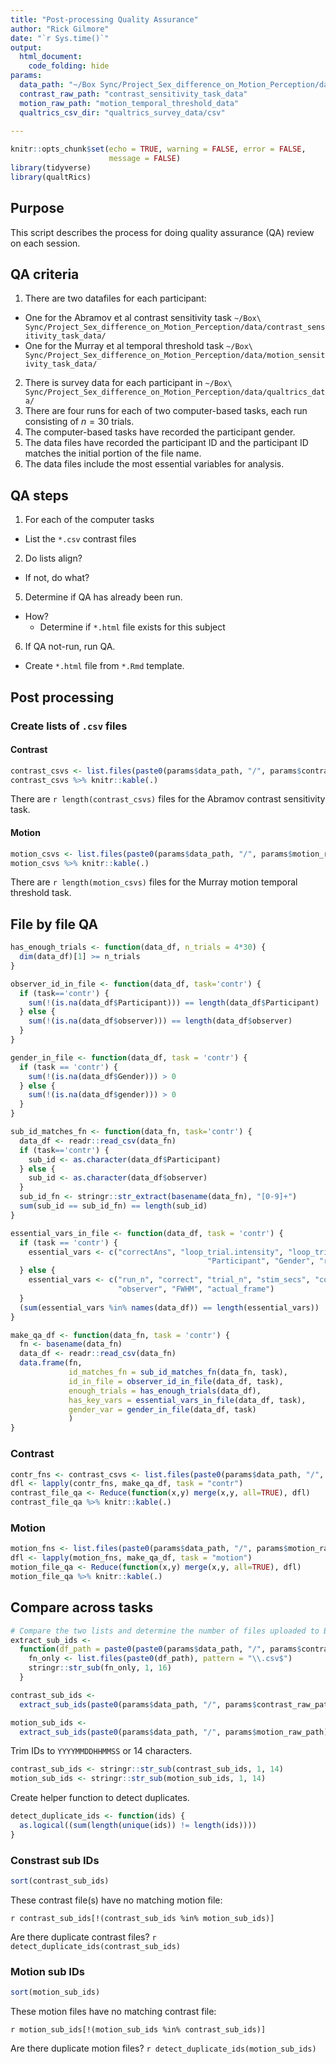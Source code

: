 ```yaml
---
title: "Post-processing Quality Assurance"
author: "Rick Gilmore"
date: "`r Sys.time()`"
output: 
  html_document:
    code_folding: hide
params:
  data_path: "~/Box Sync/Project_Sex_difference_on_Motion_Perception/data/raw_data"
  contrast_raw_path: "contrast_sensitivity_task_data"
  motion_raw_path: "motion_temporal_threshold_data"
  qualtrics_csv_dir: "qualtrics_survey_data/csv"
  
---
```


```r
knitr::opts_chunk$set(echo = TRUE, warning = FALSE, error = FALSE,
                      message = FALSE)
library(tidyverse)
library(qualtRics)
```

## Purpose

This script describes the process for doing quality assurance (QA) review on each session.

## QA criteria

1. There are two datafiles for each participant:
  - One for the Abramov et al contrast sensitivity task `~/Box\ Sync/Project_Sex_difference_on_Motion_Perception/data/contrast_sensitivity_task_data/`
  - One for the Murray et al temporal threshold task `~/Box\ Sync/Project_Sex_difference_on_Motion_Perception/data/motion_sensitivity_task_data/`
2. There is survey data for each participant in `~/Box\ Sync/Project_Sex_difference_on_Motion_Perception/data/qualtrics_data/`
3. There are four runs for each of two computer-based tasks, each run consisting of $n=30$ trials.
4. The computer-based tasks have recorded the participant gender.
6. The data files have recorded the participant ID and the participant ID matches the initial portion of the file name.
7. The data files include the most essential variables for analysis.

## QA steps

1. For each of the computer tasks
  - List the `*.csv` contrast files
2. Do lists align?
  - If not, do what?
5. Determine if QA has already been run.
  - How?
    - Determine if `*.html` file exists for this subject
6. If QA not-run, run QA.
  - Create `*.html` file from `*.Rmd` template.

## Post processing

### Create lists of `.csv` files

#### Contrast

```r
contrast_csvs <- list.files(paste0(params$data_path, "/", params$contrast_raw_path), pattern = "\\.csv$")
contrast_csvs %>% knitr::kable(.)
```

There are `r length(contrast_csvs)` files for the Abramov contrast sensitivity task.

#### Motion

```r
motion_csvs <- list.files(paste0(params$data_path, "/", params$motion_raw_path), pattern = "\\.csv$")
motion_csvs %>% knitr::kable(.)
```

There are `r length(motion_csvs)` files for the Murray motion temporal threshold task.

## File by file QA

```r
has_enough_trials <- function(data_df, n_trials = 4*30) {
  dim(data_df)[1] >= n_trials
}

observer_id_in_file <- function(data_df, task='contr') {
  if (task=='contr') {
    sum(!(is.na(data_df$Participant))) == length(data_df$Participant)
  } else {
    sum(!(is.na(data_df$observer))) == length(data_df$observer)
  }
}

gender_in_file <- function(data_df, task = 'contr') {
  if (task == 'contr') {
    sum(!(is.na(data_df$Gender))) > 0    
  } else {
    sum(!(is.na(data_df$gender))) > 0 
  }
}

sub_id_matches_fn <- function(data_fn, task='contr') {
  data_df <- readr::read_csv(data_fn)
  if (task=='contr') {
    sub_id <- as.character(data_df$Participant)
  } else {
    sub_id <- as.character(data_df$observer)
  }
  sub_id_fn <- stringr::str_extract(basename(data_fn), "[0-9]+")
  sum(sub_id == sub_id_fn) == length(sub_id)
} 

essential_vars_in_file <- function(data_df, task = 'contr') {
  if (task == 'contr') {
    essential_vars <- c("correctAns", "loop_trial.intensity", "loop_trial.thisN",
                                            "Participant", "Gender", "resp.rt")
  } else {
    essential_vars <- c("run_n", "correct", "trial_n", "stim_secs", "correct", "rt",
                        "observer", "FWHM", "actual_frame")
  }
  (sum(essential_vars %in% names(data_df)) == length(essential_vars))
}

make_qa_df <- function(data_fn, task = 'contr') {
  fn <- basename(data_fn)
  data_df <- readr::read_csv(data_fn)
  data.frame(fn,
             id_matches_fn = sub_id_matches_fn(data_fn, task),
             id_in_file = observer_id_in_file(data_df, task),
             enough_trials = has_enough_trials(data_df),
             has_key_vars = essential_vars_in_file(data_df, task),
             gender_var = gender_in_file(data_df, task)
             )
}
```

### Contrast

```r
contr_fns <- contrast_csvs <- list.files(paste0(params$data_path, "/", params$contrast_raw_path), pattern = "\\.csv$", full.names = TRUE)
dfl <- lapply(contr_fns, make_qa_df, task = "contr")
contrast_file_qa <- Reduce(function(x,y) merge(x,y, all=TRUE), dfl)
contrast_file_qa %>% knitr::kable(.)
```

### Motion

```r
motion_fns <- list.files(paste0(params$data_path, "/", params$motion_raw_path), pattern = "\\.csv$", full.names = TRUE)
dfl <- lapply(motion_fns, make_qa_df, task = "motion")
motion_file_qa <- Reduce(function(x,y) merge(x,y, all=TRUE), dfl)
motion_file_qa %>% knitr::kable(.)
```

## Compare across tasks

```r
# Compare the two lists and determine the number of files uploaded to Box for each task.
extract_sub_ids <-
  function(df_path = paste0(paste0(params$data_path, "/", params$contrast_raw_path))) {
    fn_only <- list.files(paste0(df_path), pattern = "\\.csv$")
    stringr::str_sub(fn_only, 1, 16)
  }

contrast_sub_ids <-
  extract_sub_ids(paste0(params$data_path, "/", params$contrast_raw_path))

motion_sub_ids <-
  extract_sub_ids(paste0(params$data_path, "/", params$motion_raw_path))
```

Trim IDs to `YYYYMMDDHHMMSS` or 14 characters.

```r
contrast_sub_ids <- stringr::str_sub(contrast_sub_ids, 1, 14)
motion_sub_ids <- stringr::str_sub(motion_sub_ids, 1, 14)
```

Create helper function to detect duplicates.

```r
detect_duplicate_ids <- function(ids) {
  as.logical((sum(length(unique(ids)) != length(ids))))
}
```

### Constrast sub IDs

```r
sort(contrast_sub_ids)
```

These contrast file(s) have no matching motion file:

`r contrast_sub_ids[!(contrast_sub_ids %in% motion_sub_ids)]`

Are there duplicate contrast files? `r detect_duplicate_ids(contrast_sub_ids)`

### Motion sub IDs

```r
sort(motion_sub_ids)
```

These motion files have no matching contrast file:

`r motion_sub_ids[!(motion_sub_ids %in% contrast_sub_ids)]`

Are there duplicate motion files? `r detect_duplicate_ids(motion_sub_ids)`
